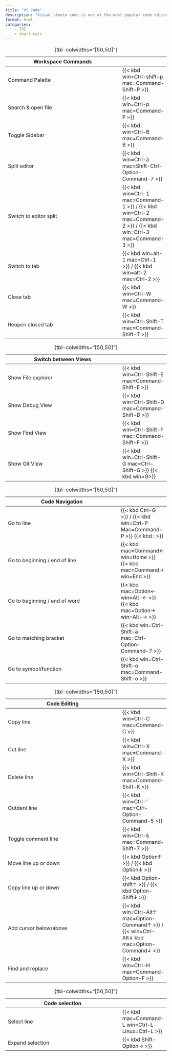 ```yaml
---
title: "VS Code"
description: "Visual studio code is one of the most popular code editors."
format: html
categories:
    - IDE
    - short-cuts
---
```




Workspace Commands       | 
-------------------------|-----
Command Palette          | {{< kbd win=Ctrl-shift-p mac=Command-Shift-P >}}
Search & open file       | {{< kbd win=Ctrl-p mac=Command-P >}}
Toggle Sidebar           | {{< kbd win=Ctrl-B mac=Command-B >}}
Split editor             | {{< kbd win=Ctrl-ä mac=Shift-Ctrl-Option-Command-7 >}}
Switch to editor split   | {{< kbd win=Ctrl-1 mac=Command-1 >}} / {{< kbd win=Ctrl-2 mac=Command-2 >}} / {{< kbd win=Ctrl-3 mac=Command-3 >}}
Switch to tab            | {{< kbd win=alt-1 mac=Ctrl-1 >}} / {{< kbd win=alt-2 mac=Ctrl-2 >}}
Close tab                | {{< kbd win=Ctrl-W mac=Command-W >}}
Reopen closed tab        | {{< kbd win=Ctrl-Shift-T mac=Command-Shift-T >}}

:  {tbl-colwidths="[50,50]"}

Switch between Views     |
-------------------------|-----
Show File explorer       | {{< kbd win=Ctrl-Shift-E mac=Command-Shift-E >}}
Show Debug View          | {{< kbd win=Ctrl-Shift-D mac=Command-Shift-D >}}
Show Find View           | {{< kbd win=Ctrl-Shift-F mac=Command-Shift-F >}}
Show Git View            | {{< kbd win=Ctrl-Shift-G mac=Ctrl-Shift-G >}} {{< kbd win=G>}}
 
:  {tbl-colwidths="[50,50]"}

Code Navigation                | 
-------------------------------|-----
Go to line                     | {{< kbd Ctrl-G >}} / {{< kbd win=Ctrl-P Mac=Command-P >}} {{< kbd : >}}
Go to beginning / end of line  | {{< kbd mac=Command&larr; win=Home >}} {{< kbd mac=Command&rarr; win=End >}}
Go to beginning / end of word  | {{< kbd mac=Option&larr; win=Alt-&larr; >}} {{< kbd mac=Option&rarr; win=Alt-&rarr; >}}
Go to matching bracket         | {{< kbd win=Ctrl-Shift-ä mac=Ctrl-Option-Command-7 >}}
Go to symbol/function          | {{< kbd win=Ctrl-Shift-o mac=Command-Shift-o >}}
    
:  {tbl-colwidths="[50,50]"}

Code Editing             | 
-------------------------|-----
Copy line                | {{< kbd win=Ctrl-C mac=Command-C  >}}
Cut line                 | {{< kbd win=Ctrl-X mac=Command-X  >}}
Delete line              | {{< kbd win=Ctrl-Shift-K mac=Command-Shift-K  >}}
Outdent line             | {{< kbd win=Ctrl-' mac=Ctrl-Option-Command-5  >}}
Toggle comment line      | {{< kbd win=Ctrl-§ mac=Command-Shift-7 >}}
Move line up or down     | {{< kbd Option&uarr; >}} / {{< kbd Option&darr; >}}
Copy line up or down     | {{< kbd Option-shift&uarr; >}} / {{< kbd Option-Shift&darr; >}}
Add cursor below/above   | {{< kbd win=Ctrl-Alt&uarr; mac=Option-Command&uarr; >}} / {{< win=Ctrl-Alt&darr; kbd mac=Option-Command&darr; >}}
Find and replace         | {{< kbd win=Ctrl-H mac=Command-Option-F >}}

:  {tbl-colwidths="[50,50]"}


Code selection           | 
-------------------------|-----
Select line          | {{< kbd mac=Command-L win=Ctrl-L Linux=Ctrl-L >}}
Expand selection     | {{< kbd Shift-Option&rarr; >}}

:  {tbl-colwidths="[50,50]"}
